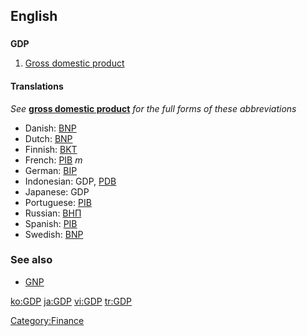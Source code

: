 ==English==
==={{initialism}}===
'''GDP'''

#[[Gross domestic product]]

====Translations====
''See'' '''[[gross domestic product]]''' ''for the full forms of these abbreviations''

*Danish: [[BNP]]
*Dutch: [[BNP]]
*Finnish: [[BKT]]
*French: [[PIB]] ''m''
*German: [[BIP]]
*Indonesian: GDP, [[PDB]]
*Japanese: GDP
*Portuguese: [[PIB]]
*Russian: [[ВНП]]
*Spanish: [[PIB]]
*Swedish: [[BNP]]

===See also===
*[[GNP]]

[[Category:Finance]]

[[ko:GDP]]
[[ja:GDP]]
[[vi:GDP]]
[[tr:GDP]]